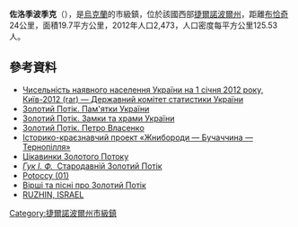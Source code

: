 {{No footnotes|time=2015-09-16T07:26:40+00:00}}
{{coord|48|54|27|N|25|20|18|E|scale:30000|display=title}}

'''佐洛季波季克'''（{{lang-uk|Золотий Потік}}），是[[烏克蘭|烏克蘭]]的市級鎮，位於該國西部[[捷爾諾波爾州|捷爾諾波爾州]]，距離[[布恰奇|布恰奇]]24公里，面積19.7平方公里，2012年人口2,473，人口密度每平方公里125.53人。

==參考資料==
*[https://web.archive.org/web/20150627002237/http://ukrstat.org/uk/druk/katalog/kat_u/2012/07_2012/zb_chnas_2011.rar Чисельність наявного населення України на 1 січня 2012 року, Київ-2012 (rar) — Державний комітет статистики України]
* [http://ukraine.kingdom.kiev.ua/region/19-1/potok-zloty.php Золотий Потік. Пам'ятки України]{{Wayback|url=http://ukraine.kingdom.kiev.ua/region/19-1/potok-zloty.php |date=20151030060709 }}
* [http://www.castles.com.ua/potik.html Золотий Потік. Замки та храми України]{{Wayback|url=http://www.castles.com.ua/potik.html |date=20150923201225 }}
* [http://ua.vlasenko.net/zolotyi_potik/index.html Золотий Потік. Петро Власенко]{{Wayback|url=http://ua.vlasenko.net/zolotyi_potik/index.html |date=20160304221634 }}
* [http://zhnyborody.te.ua/zolp/zolpotik.htm Історико-краєзнавчий проект «Жнибороди — Бучаччина — Тернопілля»]{{Wayback|url=http://zhnyborody.te.ua/zolp/zolpotik.htm |date=20160304103118 }}
* [http://vn.20minut.ua/news/162385 Цікавинки Золотого Потоку]
* [http://history.buchach.net/?p=417 ''Гук І. Ф. '' Стародавній Золотий Потік] {{Wayback|url=http://history.buchach.net/?p=417 |date=20201129223623 }}
* [https://web.archive.org/web/20160305011816/http://mariusz.eu.pn/genealogia/rody/potoccy01.html#X Potoccy (01)] 
* [http://zhnyborody.te.ua/index.php?option=com_content&view=category&id=141&Itemid=280 Вірші та пісні про Золотий Потік]{{Wayback|url=http://zhnyborody.te.ua/index.php?option=com_content&view=category&id=141&Itemid=280 |date=20160418145052 }}
* [http://www.jewishvirtuallibrary.org/jsource/judaica/ejud_0002_0017_0_17198.html RUZHIN, ISRAEL]{{Wayback|url=http://www.jewishvirtuallibrary.org/jsource/judaica/ejud_0002_0017_0_17198.html |date=20150906113556 }} {{ref-en}}

{{DEFAULTSORT:Золотий Потік}}
[[Category:捷爾諾波爾州市級鎮|Category:捷爾諾波爾州市級鎮]]

{{Ternopil-geo-stub}}
